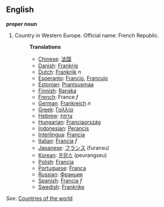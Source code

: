 ==English==

'''proper noun'''

# Country in Western Europe. Official name: French Republic.
#:'''Translations'''
#:*[[Chinese]]: [[法国]]
#:*[[Danish]]: [[Frankrig]]
#:*[[Dutch]]: [[Frankrijk]] ''n''
#:*[[Esperanto]]: [[Francio]], [[Francujo]]
#:*[[Estonian]]: [[Prantsusmaa]]
#:*[[Finnish]]: [[Ranska]]
#:*[[French]]: France ''f''
#:*[[German]]: [[Frankreich]] ''n''
#:*[[Greek]]: [[Γαλλία]]
#:*[[Hebrew]]: [[צרפת]]
#:*[[Hungarian]]: [[Franciaország]]
#:*[[Indonesian]]: [[Perancis]]
#:*[[Interlingua]]: [[Francia]]
#:*[[Italian]]: [[Francia]] ''f''
#:*[[Japanese]]: [[フランス]] (furansu)
#:*[[Korean]]: [[프랑스]] (peurangseu)
#:*[[Polish]]: [[Francja]]
#:*[[Portuguese]]: [[França]]
#:*[[Russian]]: [[Франция]]
#:*[[Spanish]]: [[Francia]] ''f''
#:*[[Swedish]]: [[Frankrike]]

''See'': [[Countries of the world]]